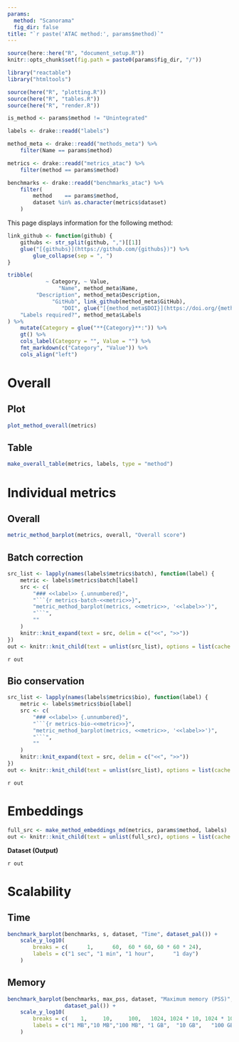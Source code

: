 ```yaml
---
params:
  method: "Scanorama"
  fig_dir: false
title: "`r paste('ATAC method:', params$method)`"
---
```


```r
source(here::here("R", "document_setup.R"))
knitr::opts_chunk$set(fig.path = paste0(params$fig_dir, "/"))
```

```r
library("reactable")
library("htmltools")
```

```r
source(here("R", "plotting.R"))
source(here("R", "tables.R"))
source(here("R", "render.R"))
```

```r
is_method <- params$method != "Unintegrated"

labels <- drake::readd("labels")

method_meta <- drake::readd("methods_meta") %>%
    filter(Name == params$method)

metrics <- drake::readd("metrics_atac") %>%
    filter(method == params$method)

benchmarks <- drake::readd("benchmarks_atac") %>%
    filter(
        method    == params$method,
        dataset %in% as.character(metrics$dataset)
    )
```

This page displays information for the following method:

```r
link_github <- function(github) {
    githubs <- str_split(github, ",")[[1]]
    glue("[{githubs}](https://github.com/{githubs})") %>%
        glue_collapse(sep = ", ")
}

tribble(
            ~ Category, ~ Value,
                "Name", method_meta$Name,
         "Description", method_meta$Description,
              "GitHub", link_github(method_meta$GitHub),
                 "DOI", glue("[{method_meta$DOI}](https://doi.org/{method_meta$DOI})"),
    "Labels required?", method_meta$Labels
) %>%
    mutate(Category = glue("**{Category}**:")) %>%
    gt() %>%
    cols_label(Category = "", Value = "") %>%
    fmt_markdown(c("Category", "Value")) %>%
    cols_align("left")
```

Overall
=======

Plot
----

```r
plot_method_overall(metrics)
```

Table
-----

```r
make_overall_table(metrics, labels, type = "method")
```

Individual metrics
==================

Overall
-------

```r
metric_method_barplot(metrics, overall, "Overall score")
```

Batch correction {.tabset}
----------------

```r
src_list <- lapply(names(labels$metrics$batch), function(label) {
    metric <- labels$metrics$batch[label]
    src <- c(
        "### <<label>> {.unnumbered}",
        "```{r metrics-batch-<<metric>>}",
        "metric_method_barplot(metrics, <<metric>>, '<<label>>')",
        "```",
        ""
    )
    knitr::knit_expand(text = src, delim = c("<<", ">>"))
})
out <- knitr::knit_child(text = unlist(src_list), options = list(cache = FALSE))
```

`r out`

Bio conservation {.tabset}
----------------

```r
src_list <- lapply(names(labels$metrics$bio), function(label) {
    metric <- labels$metrics$bio[label]
    src <- c(
        "### <<label>> {.unnumbered}",
        "```{r metrics-bio-<<metric>>}",
        "metric_method_barplot(metrics, <<metric>>, '<<label>>')",
        "```",
        ""
    )
    knitr::knit_expand(text = src, delim = c("<<", ">>"))
})
out <- knitr::knit_child(text = unlist(src_list), options = list(cache = FALSE))
```

`r out`

Embeddings {.tabset .tabset-dropdown .tabset-fade}
==========

```r
full_src <- make_method_embeddings_md(metrics, params$method, labels)
out <- knitr::knit_child(text = unlist(full_src), options = list(cache = FALSE))
```

**Dataset (Output)**

`r out`

Scalability
===========

Time
----

```r
benchmark_barplot(benchmarks, s, dataset, "Time", dataset_pal()) +
    scale_y_log10(
        breaks = c(      1,      60,  60 * 60, 60 * 60 * 24),
        labels = c("1 sec", "1 min", "1 hour",      "1 day")
    )
```

Memory
------

```r
benchmark_barplot(benchmarks, max_pss, dataset, "Maximum memory (PSS)",
                  dataset_pal()) +
    scale_y_log10(
        breaks = c(    1,     10,     100,   1024, 1024 * 10, 1024 * 100),
        labels = c("1 MB","10 MB","100 MB", "1 GB",  "10 GB",   "100 GB")
    )
```
